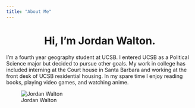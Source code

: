 ```yaml
---
title: "About Me"
---
```

  
<center>
# Hi, I'm Jordan Walton.
</center>
  
I'm a fourth year geography student at UCSB. I entered UCSB as a Political Science major but decided to pursue other goals. My work in college has included interning at the Court house in Santa Barbara and working at the front desk of UCSB residential housing. In my spare time I enjoy reading books, playing video games, and watching anime. 

![Jordan Walton](./img/jordan_pic.JPG)